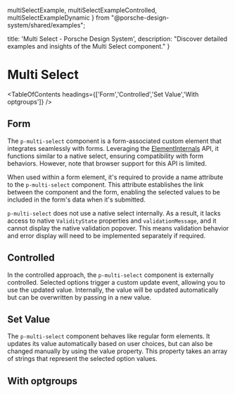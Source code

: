   multiSelectExample,
  multiSelectExampleControlled,
  multiSelectExampleDynamic
} from "@porsche-design-system/shared/examples";

  title: 'Multi Select - Porsche Design System',
  description: "Discover detailed examples and insights of the Multi Select component."
}

# Multi Select <ComponentStatus tagName="p-multi-select"></ComponentStatus>

<TableOfContents headings={['Form','Controlled','Set Value','With optgroups']} />

## Form

The `p-multi-select` component is a form-associated custom element that integrates seamlessly with forms. Leveraging the
[ElementInternals](https://developer.mozilla.org/en-US/docs/Web/API/ElementInternals) API, it functions similar to a
native select, ensuring compatibility with form behaviors. However, note that browser support for this API is limited.

When used within a form element, it's required to provide a name attribute to the `p-multi-select` component. This
attribute establishes the link between the component and the form, enabling the selected values to be included in the
form's data when it's submitted.

<Notification heading="Attention" heading-tag="h2" state="warning">
  <code>p-multi-select</code> does not use a native select internally. As a result, it lacks access to native <code>ValidityState</code>
  properties and <code>validationMessage</code>, and it cannot display the native validation popover. This means validation behavior
  and error display will need to be implemented separately if required.
</Notification>

<ComponentExample codeSample={multiSelectExample} />

## Controlled

In the controlled approach, the `p-multi-select` component is externally controlled. Selected options trigger a custom
update event, allowing you to use the updated value. Internally, the value will be updated automatically but can be
overwritten by passing in a new value.

<ComponentExample codeSample={multiSelectExampleControlled} />

## Set Value

The `p-multi-select` component behaves like regular form elements. It updates its value automatically based on user
choices, but can also be changed manually by using the value property. This property takes an array of strings that
represent the selected option values.

<ComponentExample codeSample={multiSelectExampleDynamic} />

## With optgroups

<ComponentStory story={multiSelectStoryOptgroup} />
